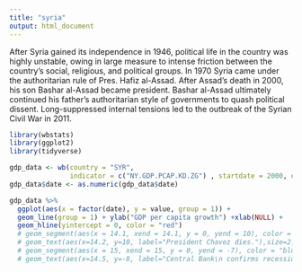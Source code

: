 ```yaml
---
title: "syria"
output: html_document
---
```


After Syria gained its independence in 1946, political life in the country was highly unstable, owing in large measure to intense friction between the country’s social, religious, and political groups. In 1970 Syria came under the authoritarian rule of Pres. Hafiz al-Assad. After Assad’s death in 2000, his son Bashar al-Assad became president. Bashar al-Assad ultimately continued his father’s authoritarian style of governments to quash political dissent. Long-suppressed internal tensions led to the outbreak of the Syrian Civil War in 2011.

```r
library(wbstats)
library(ggplot2)
library(tidyverse)
```

```r
gdp_data <- wb(country = "SYR",
               indicator = c("NY.GDP.PCAP.KD.ZG") , startdate = 2000, enddate = 2017)
gdp_data$date <- as.numeric(gdp_data$date)
```

```r
gdp_data %>%
  ggplot(aes(x = factor(date), y = value, group = 1)) + 
  geom_line(group = 1) + ylab("GDP per capita growth") +xlab(NULL) +
  geom_hline(yintercept = 0, color = "red")
  # geom_segment(aes(x = 14.1, xend = 14.1, y = 0, yend = 10), color = "blue", size = 0.2)
  # geom_text(aes(x=14.2, y=10, label="President Chavez dies."),size=2.5) +
  # geom_segment(aes(x = 15, xend = 15, y = 0, yend = -7), color = "blue", size = 0.2) +
  # geom_text(aes(x=14.5, y=-8, label="Central Bank\n confirms recession"),size=2.5)
```